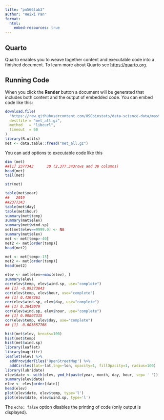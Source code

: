 ```yaml
---
title: "pm566lab3"
author: "Weixi Pan"
format:
  html:
    embed-resources: true
---
```


## Quarto

Quarto enables you to weave together content and executable code into a finished document. To learn more about Quarto see <https://quarto.org>.

## Running Code

When you click the **Render** button a document will be generated that includes both content and the output of embedded code. You can embed code like this:

```r

download.file(
  "https://raw.githubusercontent.com/USCbiostats/data-science-data/master/02_met/met_all.gz",
  destfile = "met_all.gz",
  method   = "libcurl",
  timeout  = 60
)
library(R.utils)
met <- data.table::fread("met_all.gz")
```


You can add options to executable code like this

```r
dim (met)
##[1] 2377343      30 (2,377,343rows and 30 columns)
head(met)
tail(met)
```

```r
str(met)
```

```r
table(met$year)
##   2019 
##2377343 
table(met$day)
table(met$hour)
summary(met$temp)
summary(met$elev)
summary(met$wind.sp)
met[met$elev==9999.0] <- NA
summary(met$elev)
met <- met[temp>-40]
met2 <- met[order(temp)]
head(met2)
```

```r
met <- met[temp>-15]
met2 <- met[order(temp)]
head(met2)
```

```r
elev <- met[elev==max(elev), ]
summary(elev)
cor(elev$temp, elev$wind.sp, use="complete")
## [1] -0.09373843
cor(elev$temp, elev$hour, use="complete")
## [1] 0.4397261
cor(elev$wind.sp, elev$day, use="complete")
## [1] 0.3643079
cor(elev$wind.sp, elev$hour, use="complete")
## [1] 0.08807315
cor(elev$temp, elev$day, use="complete")
## [1] -0.003857766
```

```r
hist(met$elev, breaks=100)
hist(met$temp)
hist(met$wind.sp)
library(leaflet)
library(magrittr)
leaflet(elev) %>%
  addProviderTiles('OpenStreetMap') %>% 
  addCircles(lat=~lat,lng=~lon, opacity=1, fillOpacity=1, radius=100)
library(lubridate)
elev$date <- with(elev, ymd_h(paste(year, month, day, hour, sep= ' ')))
summary(elev$date)
elev <- elev[order(date)]
head(elev)
plot(elev$date, elev$temp, type='l')
plot(elev$date, elev$wind.sp, type='l')
```

The `echo: false` option disables the printing of code (only output is displayed).
